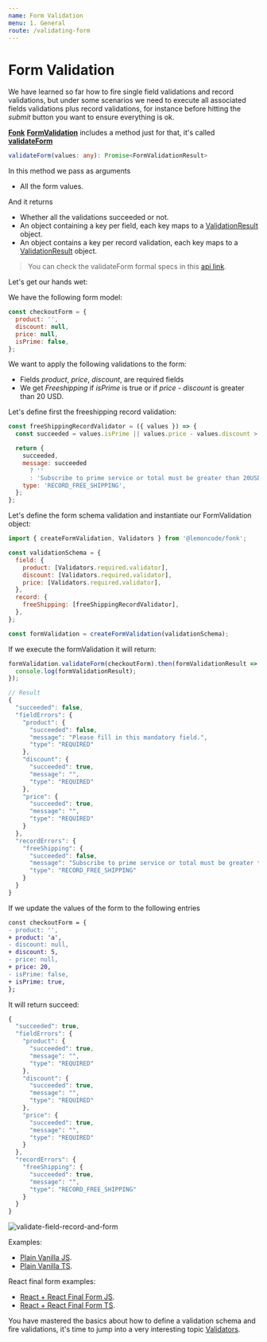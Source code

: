 ```yaml
---
name: Form Validation
menu: 1. General
route: /validating-form
---
```


# Form Validation

We have learned so far how to fire single field validations and record validations, but under some
scenarios we need to execute all associated fields validations plus record validations, for instance
before hitting the _submit_ button you want to ensure everything is ok.

[**Fonk**](https://github.com/Lemoncode/fonk) [**FormValidation**](/api#formvalidation) includes a method just for that, it's called [**validateForm**](/api#validateform)

```typescript
validateForm(values: any): Promise<FormValidationResult>
```

In this method we pass as arguments

- All the form values.

And it returns

- Whether all the validations succeeded or not.
- An object containing a key per field, each key maps to a [ValidationResult](/api#validationresult) object.
- An object contains a key per record validation, each key maps to a [ValidationResult](/api#validationresult) object.

> You can check the validateForm formal specs in this [api link](/api#validateform).

Let's get our hands wet:

We have the following form model:

```javascript
const checkoutForm = {
  product: '',
  discount: null,
  price: null,
  isPrime: false,
};
```

We want to apply the following validations to the form:

- Fields _product_, _price_, _discount_, are required fields
- We get _Freeshipping_ if _isPrime_ is true
  or if _price - discount_ is greater than 20 USD.

Let's define first the freeshipping record validation:

```javascript
const freeShippingRecordValidator = ({ values }) => {
  const succeeded = values.isPrime || values.price - values.discount > 20;

  return {
    succeeded,
    message: succeeded
      ? ''
      : 'Subscribe to prime service or total must be greater than 20USD',
    type: 'RECORD_FREE_SHIPPING',
  };
};
```

Let's define the form schema validation and instantiate our FormValidation object:

```javascript
import { createFormValidation, Validators } from '@lemoncode/fonk';

const validationSchema = {
  field: {
    product: [Validators.required.validator],
    discount: [Validators.required.validator],
    price: [Validators.required.validator],
  },
  record: {
    freeShipping: [freeShippingRecordValidator],
  },
};

const formValidation = createFormValidation(validationSchema);
```

If we execute the formValidation it will return:

```javascript
formValidation.validateForm(checkoutForm).then(formValidationResult => {
  console.log(formValidationResult);
});

// Result
{
  "succeeded": false,
  "fieldErrors": {
    "product": {
      "succeeded": false,
      "message": "Please fill in this mandatory field.",
      "type": "REQUIRED"
    },
    "discount": {
      "succeeded": true,
      "message": "",
      "type": "REQUIRED"
    },
    "price": {
      "succeeded": true,
      "message": "",
      "type": "REQUIRED"
    }
  },
  "recordErrors": {
    "freeShipping": {
      "succeeded": false,
      "message": "Subscribe to prime service or total must be greater than 20USD",
      "type": "RECORD_FREE_SHIPPING"
    }
  }
}
```

If we update the values of the form to the following entries

```diff
const checkoutForm = {
- product: '',
+ product: 'a',
- discount: null,
+ discount: 5,
- price: null,
+ price: 20,
- isPrime: false,
+ isPrime: true,
};
```

It will return succeed:

```javascript
{
  "succeeded": true,
  "fieldErrors": {
    "product": {
      "succeeded": true,
      "message": "",
      "type": "REQUIRED"
    },
    "discount": {
      "succeeded": true,
      "message": "",
      "type": "REQUIRED"
    },
    "price": {
      "succeeded": true,
      "message": "",
      "type": "REQUIRED"
    }
  },
  "recordErrors": {
    "freeShipping": {
      "succeeded": true,
      "message": "",
      "type": "RECORD_FREE_SHIPPING"
    }
  }
}
```

![validate-field-record-and-form](../gifs/validate-field-record-and-form.gif)

Examples:

- [Plain Vanilla JS](https://codesandbox.io/s/github/lemoncode/fonk/tree/master/examples/vanilla/js/validate-field-record-and-form).
- [Plain Vanilla TS](https://codesandbox.io/s/github/lemoncode/fonk/tree/master/examples/vanilla/ts/validate-field-record-and-form).

React final form examples:

- [React + React Final Form JS](https://codesandbox.io/s/github/lemoncode/fonk/tree/master/examples/react-final-form/js/validate-field-record-and-form).
- [React + React Final Form TS](https://codesandbox.io/s/github/lemoncode/fonk/tree/master/examples/react-final-form/ts/validate-field-record-and-form).

You have mastered the basics about how to define a validation schema and
fire validations, it's time to jump into a very interesting topic [Validators](/validators/builtin-validators).
